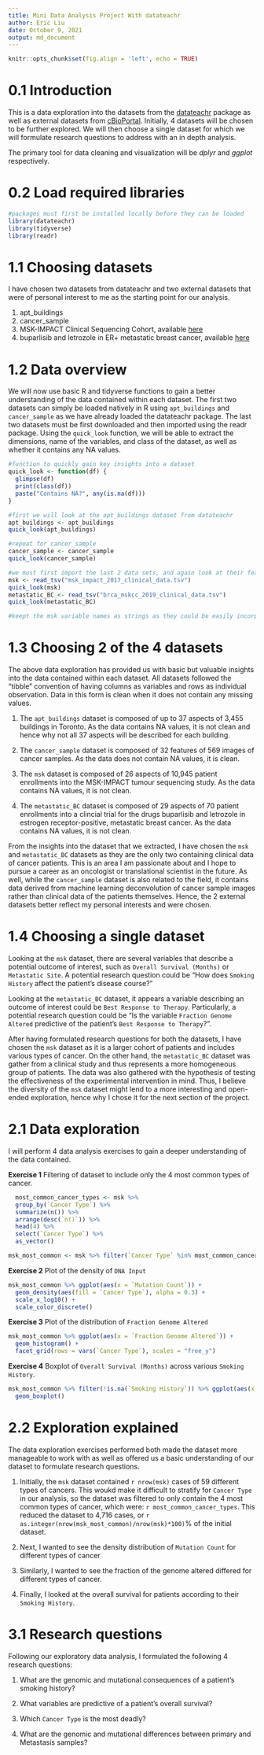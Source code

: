 ```yaml
---
title: Mini Data Analysis Project With datateachr
author: Eric Liu
date: October 9, 2021
output: md_document
---
```


```r
knitr::opts_chunk$set(fig.align = 'left', echo = TRUE)
```

# 0.1 Introduction

This is a data exploration into the datasets from the [datateachr](https://github.com/UBC-MDS/datateachr) package as well as external datasets from [cBioPortal](https://www.cbioportal.org). Initially, 4 datasets will be chosen to be further explored. We will then choose a single dataset for which we will formulate research questions to address with an in depth analysis.

The primary tool for data cleaning and visualization will be *dplyr* and *ggplot* respectively.

# 0.2 Load required libraries
```r
#packages must first be installed locally before they can be loaded
library(datateachr)
library(tidyverse)
library(readr)
```

# 1.1 Choosing datasets
I have chosen two datasets from datateachr and two external datasets that were of personal interest to me as the starting point for our analysis. 

1. apt_buildings
2. cancer_sample
3. MSK-IMPACT Clinical Sequencing Cohort, available [here](https://www.cbioportal.org/study/clinicalData?id=msk_impact_2017)
4. buparlisib and letrozole in ER+ metastatic breast cancer, available [here](https://www.cbioportal.org/study/clinicalData?id=brca_mskcc_2019)

# 1.2 Data overview 
We will now use basic R and tidyverse functions to gain a better understanding of the data contained within each dataset. The first two datasets can simply be loaded natively in R using `apt_buildings` and `cancer_sample` as we have already loaded the datateachr package. The last two datasets must be first downloaded and then imported using the readr package. Using the `quick_look` function, we will be able to extract the dimensions, name of the variables, and class of the dataset, as well as whether it contains any NA values. 
```r
#function to quickly gain key insights into a dataset
quick_look <- function(df) {
  glimpse(df)
  print(class(df))
  paste("Contains NA?", any(is.na(df)))
}

#first we will look at the apt_buildings dataset from datateachr
apt_buildings <- apt_buildings
quick_look(apt_buildings)

#repeat for cancer_sample 
cancer_sample <- cancer_sample
quick_look(cancer_sample)

#we must first import the last 2 data sets, and again look at their features
msk <- read_tsv("msk_impact_2017_clinical_data.tsv")
quick_look(msk)
metastatic_BC <- read_tsv("brca_mskcc_2019_clinical_data.tsv")
quick_look(metastatic_BC)

#keept the msk variable names as strings as they could be easily incorporated into markdown text.  
```

# 1.3 Choosing 2 of the 4 datasets
The above data exploration has provided us with basic but valuable insights into the data contained within each dataset. All datasets followed the "tibble" convention of having columns as variables and rows as individual observation. Data in this form is clean when it does not contain any missing values. 

1. The `apt_buildings` dataset is composed of up to 37 aspects of 3,455 buildings in Toronto. As the data contains NA values, it is not clean and hence why not all 37 aspects will be described for each building.

2. The `cancer_sample` dataset is composed of 32 features of 569 images of cancer samples. As the data does not contain NA values, it is clean. 

3. The `msk` dataset is composed of 26 aspects of 10,945 patient enrollments into the MSK-IMPACT tumour sequencing study. As the data contains NA values, it is not clean.

4. The `metastatic_BC` dataset is composed of 29 aspects of 70 patient enrollments into a clincial trial for the drugs buparlisib and letrozole in estrogen receptor-positive, metastatic breast cancer. As the data contains NA values, it is not clean.

From the insights into the dataset that we extracted, I have chosen the `msk` and `metastatic_BC` datasets as they are the only two containing clinical data of cancer patients. This is an area I am passionate about and I hope to pursue a career as an oncologist or translational scientist in the future. As well, while the `cancer_sample` dataset is also related to the field, it contains data derived from machine learning deconvolution of cancer sample images rather than clinical data of the patients themselves. Hence, the 2 external datasets better reflect my personal interests and were chosen. 

# 1.4 Choosing a single dataset
Looking at the `msk` dataset, there are several variables that describe a potential outcome of interest, such as `Overall Survival (Months)` or `Metastatic Site`. A potential research question could be "How does `Smoking History` affect the patient's disease course?"

Looking at the `metastatic_BC` dataset, it appears a variable describing an outcome of interest could be `Best Response to Therapy`. Particularly, a potential research question could be "Is the variable `Fraction Genome Altered` predictive of the patient's `Best Response to Therapy`?". 

After having formulated research questions for both the datasets, I have chosen the `msk` dataset as it is a larger cohort of patients and includes various types of cancer. On the other hand, the `metastatic_BC` dataset was gather from a clinical study and thus represents a more homogeneous group of patients. The data was also gathered with the hypothesis of testing the effectiveness of the experimental intervention in mind. Thus, I believe the diversity of the `msk` dataset might lend to a more interesting and open-ended exploration, hence why I chose it for the next section of the project. 

# 2.1 Data exploration 
I will perform 4 data analysis exercises to gain a deeper understanding of the data contained. 

**Exercise 1**
Filtering of dataset to include only the 4 most common types of cancer.
``` r
  most_common_cancer_types <- msk %>%
  group_by(`Cancer Type`) %>%
  summarize(n()) %>%
  arrange(desc(`n()`)) %>%
  head(4) %>%
  select(`Cancer Type`) %>%
  as_vector()

msk_most_common <- msk %>% filter(`Cancer Type` %in% most_common_cancer_types)
```

**Exercise 2** 
Plot of the density of `DNA Input`

``` r
msk_most_common %>% ggplot(aes(x = `Mutation Count`)) +
  geom_density(aes(fill = `Cancer Type`), alpha = 0.3) +
  scale_x_log10() +
  scale_color_discrete()
``` 

**Exercise 3** 
Plot of the distribution of `Fraction Genome Altered`

``` r
msk_most_common %>% ggplot(aes(x = `Fraction Genome Altered`)) +
  geom_histogram() +
  facet_grid(rows = vars(`Cancer Type`), scales = "free_y")
``` 

**Exercise 4** 
Boxplot of `Overall Survival (Months)` across various `Smoking History`. 
``` r
msk_most_common %>% filter(!is.na(`Smoking History`)) %>% ggplot(aes(x = `Smoking History`, y = `Overall Survival (Months)`)) +
  geom_boxplot()
``` 

# 2.2 Exploration explained
The data exploration exercises performed both made the dataset more manageable to work with as well as offered us a basic understanding of our dataset to formulate research questions. 

1. Initially, the `msk` dataset contained `r nrow(msk)` cases of 59 different types of cancers. This woukd make it difficult to stratify for `Cancer Type` in our analysis, so the dataset was filtered to only contain the 4 most common types of cancer, which were: `r most_common_cancer_types`. This reduced the dataset to 4,716 cases, or `r as.integer(nrow(msk_most_common)/nrow(msk)*100)`% of the initial dataset.

2. Next, I wanted to see the density distribution of `Mutation Count` for different types of cancer 

3. Similarly, I wanted to see the fraction of the genome altered differed for different types of cancer. 

4. Finally, I looked at the overall survival for patients according to their `Smoking History`.

# 3.1 Research questions
Following our exploratory data analysis, I formulated the following 4 research questions: 

1. What are the genomic and mutational consequences of a patient's smoking history?

2. What variables are predictive of a patient's overall survival?

3. Which `Cancer Type` is the most deadly?

4. What are the genomic and mutational differences between primary and Metastasis samples?